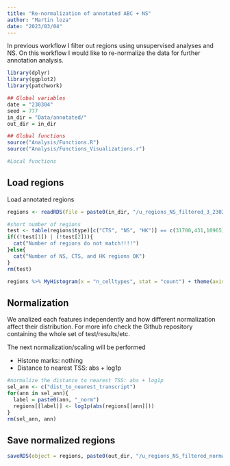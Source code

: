 ```yaml
---
title: "Re-normalization of annotated ABC + NS"
author: "Martin loza"
date: "2023/03/04"
---
```


In previous workflow I filter out regions using unsupervised analyses and NS. On this workflow I would like to re-normalize the data for further annotation analysis.

```r
library(dplyr)
library(ggplot2)
library(patchwork)

## Global variables
date = "230304"
seed = 777
in_dir = "Data/annotated/"
out_dir = in_dir

## Global functions
source("Analysis/Functions.R")
source("Analysis/Functions_Visualizations.r")

#Local functions

```

## Load regions

Load annotated regions 

```r
regions <- readRDS(file = paste0(in_dir, "/u_regions_NS_filtered_3_230216.rds"))

#short number of regions  
test <- table(regions$type)[c("CTS", "NS", "HK")] == c(31700,431,10965)
if((!test[1]) | (!test[2])){
  cat("Number of regions do not match!!!!")
}else{
  cat("Number of NS, CTS, and HK regions OK")
}
rm(test)
```

```r
regions %>% MyHistogram(x = "n_celltypes", stat = "count") + theme(axis.text.x = element_text(angle = 90, hjust = 1))
```

## Normalization

We analized each features independently and how different normalization affect their distribution. For more info check the Github repository containing the whole set of test/results/etc.

The next normalization/scaling will be performed

- Histone marks: nothing
- Distance to nearest TSS: abs + log1p

```r
#normalize the distance to nearest TSS: abs + log1p
sel_ann <- c("dist_to_nearest_transcript")
for(ann in sel_ann){
  label = paste0(ann, "_norm")
  regions[[label]] <- log1p(abs(regions[[ann]]))
}
rm(sel_ann, ann)
```

## Save normalized regions

```r
saveRDS(object = regions, paste0(out_dir, "/u_regions_NS_filtered_normalized_", date, ".rds"))
```













